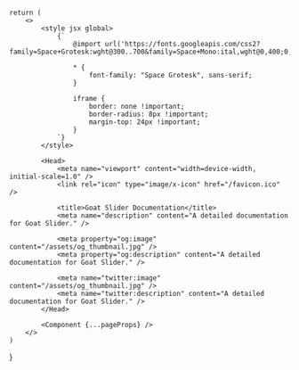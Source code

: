 
    return (
        <>
            <style jsx global>
                {`
                    @import url('https://fonts.googleapis.com/css2?family=Space+Grotesk:wght@300..700&family=Space+Mono:ital,wght@0,400;0,700;1,400;1,700&display=swap');

                    * {
                        font-family: "Space Grotesk", sans-serif;
                    }

                    iframe {
                        border: none !important;
                        border-radius: 8px !important;
                        margin-top: 24px !important;
                    }
                `}
            </style>

            <Head>
                <meta name="viewport" content="width=device-width, initial-scale=1.0" />
                <link rel="icon" type="image/x-icon" href="/favicon.ico" />
                
                <title>Goat Slider Documentation</title>
                <meta name="description" content="A detailed documentation for Goat Slider." />
                
                <meta property="og:image" content="/assets/og_thumbnail.jpg" />
                <meta property="og:description" content="A detailed documentation for Goat Slider." />

                <meta name="twitter:image" content="/assets/og_thumbnail.jpg" />
                <meta name="twitter:description" content="A detailed documentation for Goat Slider." />
            </Head>

            <Component {...pageProps} />
        </>
    )
}